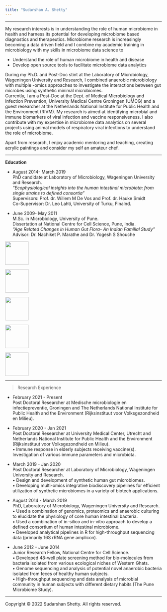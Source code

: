 ```yaml
---
title: "Sudarshan A. Shetty"
---
```


-------------------

My research interests is in understanding the role of human microbiome in health and harness its potential for developing microbiome based diagnostics and therapeutics. Microbiome research is increasingly becoming a data driven field and I combine my academic training in microbiology with my skills in microbiome data science to   

* Understand the role of human microbiome in health and disease  
* Develop open source tools to facilitate microbiome data analytics  

During my Ph.D. and Post-Doc stint at the Laboratory of Microbiology, Wageningen University and Research, I combined anaerobic microbiology with multiple -omics approaches to investigate the interactions between gut microbes using synthetic minimal microbiomes.     
Currently, I am a Post-Doc at the Dept. of Medical Microbiology and Infection Prevention, University Medical Centre Groningen (UMCG) and a guest researcher at the Netherlands National Institute for Public Health and the Environment (RIVM). My research is aimed at identifying microbial and immune biomarkers of viral infection and vaccine responsiveness. I also contribute with my expertise in microbiome data analytics on several projects using animal models of respiratory viral infections to understand the role of microbiome.  

Apart from research, I enjoy academic mentoring and teaching, creating acrylic paintings and consider my self an amateur chef. 

---------  

**Education**  

* August 2014- March 2019	  
PhD candidate at Laboratory of Microbiology, Wageningen University and Research.  
*“Ecophysiological insights into the human intestinal microbiota: from single strains to defined consortia”*  
Supervisors: Prof. dr. Willem M De Vos and Prof. dr. Hauke Smidt    
Co-Supervisor: Dr. Leo Lahti, University of Turku, Finalnd.  

* June 2009- May 2011	 
M.Sc. in Microbiology, University of Pune.  
Dissertation at National Centre for Cell Science, Pune, India.  
*“Age Related Changes in Human Gut Flora- An Indian Familial Study”*  
Advisor: Dr. Nachiket P. Marathe and Dr. Yogesh S Shouche  

<div class="myprofile">
<div>
<a href="https://goo.gl/Wt1Kj9">
  <img src="images/icons/google-scholar.svg" height="75" width="75" class="profiles" />
</a>
</div>

<div>
<a href="https://publons.com/researcher/1690018/sudarshan-shetty/">
  <img src="images/icons/publons.svg" height="75" width="75" class="profiles" />
</a>
</div>

<div>
<a href="https://orcid.org/0000-0001-7280-9915">
  <img src="images/icons/orcid.svg" height="75" width="75" class="profiles" />
</a>
</div>

<div>
<a href="https://github.com/microsud">
  <img src="images/icons/github.svg" height="75" width="75" class="profiles" />
</a>
</div>

<div>
<a href="https://twitter.com/gutmicrobe">
  <img src="images/icons/twitter.svg" height="75" width="75" class="profiles" />
</a>
</div>

</div>
---------   

<div class="column-center">
</div>   

> Research Experience  

* February 2021 - Present   
Post Doctoral Researcher at Medische microbiologie en infectiepreventie, Groningen and The Netherlands National Institute for Public Health and the Environment (Rijksinstituut voor Volksgezondheid en Milieu).   

* February 2020 - Jan 2021  
Post Doctoral Researcher at University Medical Center, Utrecht and Netherlands National Institute for Public Health and the Environment (Rijksinstituut voor Volksgezondheid en Milieu).   
•	Immune response in elderly subjects receiving vaccine(s). Investigation of various immune parameters and microbiota.      

* March 2019 - Jan 2020  
Post Doctoral Researcher at Laboratory of Microbiology, Wageningen University and Research.  
•	Design and development of synthetic human gut microbiomes.  
•	Developing multi-omics integrative biodiscovery pipelines for efficient utilization of synthetic microbiomes in a variety of biotech applications.  

* August 2014 - March 2019  	  
PhD, Laboratory of Microbiology, Wageningen University and Research.  
•	Used a combination of genomics, proteomics and anaerobic culturing to elucidate the physiology of core human intestinal bacteria.  
•	Used a combination of in-silico and in-vitro approach to develop a defined consortium of human intestinal microbiome.  
•	Developed analytical pipelines in R for high-throughput sequencing data (primarily 16S rRNA gene amplicon).    

* June 2012 - June 2014	 	
Junior Research Fellow, National Centre for Cell Science.  
•	Developed 48-well plate screening method for bio-molecules from bacteria isolated from various ecological niches of Western Ghats.  
•	Genome sequencing and analysis of potential novel anaerobic bacteria isolated from feces of healthy human subjects.  
•	High-throughput sequencing and data analysis of microbial community in human subjects with different dietary habits (The Pune Microbiome Study).  
   
   
---------  
<div class="column-left">  
</div> 

<p>Copyright &copy; 2022 Sudarshan Shetty. All rights reserved.</p>
